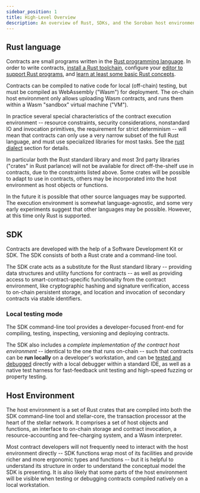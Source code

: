 ```yaml
---
sidebar_position: 1
title: High-Level Overview
description: An overview of Rust, SDKs, and the Soroban host environment.
---
```


<head>
  <title>An overview of Rust, SDKs, and the host environment.</title>
  <meta charSet="utf-8" />
  <meta
    property="og:title"
    content="An overview of Rust, SDKs, and the host environment."
  />
  <meta
    property="og:description"
    content="An overview of Rust, SDKs, and the host environment."
  />
  <link
    rel="canonical"
    href="https://soroban.stellar.org/docs/fundamentals-and-concepts/high-level-overview"
  />
</head>

## Rust language

Contracts are small programs written in the [Rust programming language](https://www.rust-lang.org). In order to write contracts, [install a Rust toolchain](https://www.rust-lang.org/tools/install), configure your [editor to support Rust programs](https://www.rust-lang.org/tools), and [learn at least some basic Rust concepts](https://www.rust-lang.org/learn).

Contracts can be compiled to native code for local (off-chain) testing, but must be compiled as WebAssembly ("Wasm") for deployment. The on-chain host environment only allows uploading Wasm contracts, and runs them within a Wasm "sandbox" virtual machine ("VM").

In practice several special characteristics of the contract execution environment -- resource constraints, security considerations, nonstandard IO and invocation primitives, the requirement for strict determinism -- will mean that contracts can only use a very narrow subset of the full Rust language, and must use specialized libraries for most tasks. See the [rust dialect](rust-dialect.mdx) section for details.

In particular both the Rust standard library and most 3rd party libraries ("crates" in Rust parlance) will not be available for direct off-the-shelf use in contracts, due to the constraints listed above. Some crates will be possible to adapt to use in contracts, others may be incorporated into the host environment as host objects or functions.

In the future it is possible that other source languages may be supported. The execution environment is somewhat language-agnostic, and some very early experiments suggest that other languages may be possible. However, at this time only Rust is supported.

## SDK

Contracts are developed with the help of a Software Development Kit or SDK. The SDK consists of both a Rust crate and a command-line tool.

The SDK crate acts as a substitute for the Rust standard library -- providing data structures and utility functions for contracts -- as well as providing access to smart-contract-specific functionality from the contract environment, like cryptographic hashing and signature verification, access to on-chain persistent storage, and location and invocation of secondary contracts via stable identifiers.

### Local testing mode

The SDK command-line tool provides a developer-focused front-end for compiling, testing, inspecting, versioning and deploying contracts.

The SDK also includes a _complete implementation of the contract host environment_ -- identical to the one that runs on-chain -- such that contracts can be **run locally** on a developer's workstation, and can be [tested and debugged](debugging) directly with a local debugger within a standard IDE, as well as a native test harness for fast-feedback unit testing and high-speed fuzzing or property testing.

## Host Environment

The host environment is a set of Rust crates that are compiled into both the SDK command-line tool and stellar-core, the transaction processor at the heart of the stellar network. It comprises a set of host objects and functions, an interface to on-chain storage and contract invocation, a resource-accounting and fee-charging system, and a Wasm interpreter.

Most contract developers will not frequently need to interact with the host environment directly -- SDK functions wrap most of its facilities and provide richer and more ergonomic types and functions -- but it is helpful to understand its structure in order to understand the conceptual model the SDK is presenting. It is also likely that some parts of the host environment will be visible when testing or debugging contracts compiled natively on a local workstation.
